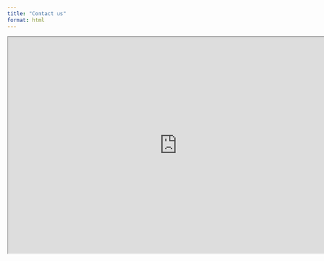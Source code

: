 ```yaml
---
title: "Contact us"
format: html
---
```


```{=html}
<iframe width="780" height="500" src="https://docs.google.com/forms/d/e/1FAIpQLSfdwD3kwMnNPVtpw89D9OK7t_NevcwpPc0xfmRJxZy-1Shp7Q/preview?usp=header" title="contact us"></iframe>
```